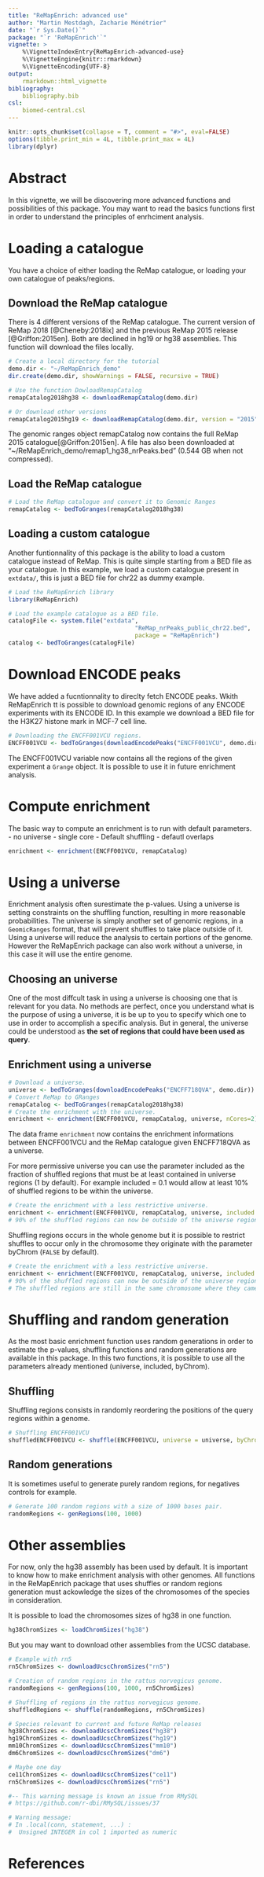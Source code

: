 ```yaml
---
title: "ReMapEnrich: advanced use"
author: "Martin Mestdagh, Zacharie Ménétrier"
date: "`r Sys.Date()`"
package: "`r 'ReMapEnrich'`"
vignette: >
    %\VignetteIndexEntry{ReMapEnrich-advanced-use}
    %\VignetteEngine{knitr::rmarkdown}
    %\VignetteEncoding{UTF-8}
output: 
    rmarkdown::html_vignette
bibliography: 
    bibliography.bib
csl:
    biomed-central.csl
---
```


```r
knitr::opts_chunk$set(collapse = T, comment = "#>", eval=FALSE)
options(tibble.print_min = 4L, tibble.print_max = 4L)
library(dplyr)
```

# Abstract

In this vignette, we will be discovering more advanced functions and possibilities of this package. You may want to read the basics functions first in order to understand the principles of enrhciment analysis.

# Loading a catalogue

You have a choice of either loading the ReMap catalogue, or loading your own catalogue of peaks/regions. 


## Download the ReMap catalogue

There is 4 different versions of the ReMap catalogue.
The current version of ReMap 2018 [@Cheneby:2018ix] and the previous ReMap 2015 release [@Griffon:2015en].
Both are declined in hg19 or hg38 assemblies. This function will download the files locally. 

```r
# Create a local directory for the tutorial
demo.dir <- "~/ReMapEnrich_demo"
dir.create(demo.dir, showWarnings = FALSE, recursive = TRUE)

# Use the function DowloadRemapCatalog
remapCatalog2018hg38 <- downloadRemapCatalog(demo.dir)

# Or download other versions
remapCatalog2015hg19 <- downloadRemapCatalog(demo.dir, version = "2015", assembly = "hg19")
```

The genomic ranges object remapCatalog now contains the full ReMap 2015 catalogue[@Griffon:2015en].
A file has also been downloaded at "~/ReMapEnrich_demo/remap1_hg38_nrPeaks.bed" (0.544 GB when not compressed).

## Load the ReMap catalogue

```r
# Load the ReMap catalogue and convert it to Genomic Ranges
remapCatalog <- bedToGranges(remapCatalog2018hg38)

```



## Loading a custom catalogue

Another funtionnality  of this package is the ability to load a custom catalogue instead of ReMap. This is quite simple starting from a BED file as your catalogue.
In this example, we load a custom catalogue present in `extdata/`, this is just a BED file for chr22 as dummy example. 

```r
# Load the ReMapEnrich library
library(ReMapEnrich) 

# Load the example catalogue as a BED file.
catalogFile <- system.file("extdata",
                                    "ReMap_nrPeaks_public_chr22.bed",
                                    package = "ReMapEnrich")
catalog <- bedToGranges(catalogFile)
```



# Download ENCODE peaks

We have added a fucntionnality to direclty fetch ENCODE peaks. Wkith ReMapEnrich tt is possible to download genomic regions of any ENCODE experiments with its ENCODE ID. In this example we download a BED file for the H3K27 histone mark in MCF-7 cell line. 

```r
# Downloading the ENCFF001VCU regions.
ENCFF001VCU <- bedToGranges(downloadEncodePeaks("ENCFF001VCU", demo.dir))
```

The ENCFF001VCU variable now contains all the regions of the given experiment a `Grange` object. It is possible to use it in future enrichment analysis.

# Compute enrichment

The basic way to compute an enrichment is to run with default parameters.
- no universe
- single core
- Default shuffling
- defautl overlaps

```r
enrichment <- enrichment(ENCFF001VCU, remapCatalog)
```


# Using a universe

Enrichment analysis often surestimate the p-values. Using a universe is setting constraints on the shuffling function, resulting in more reasonable probabilities.
The universe is simply another set of genomic regions, in a `GeomicRanges` format, that will prevent shuffles to take place outside of it. Using a universe will reduce the analysis to certain portions of the genome. 
However the ReMapEnrich package can also work without a universe, in this case it will use the entire genome. 

## Choosing an universe

One of the most diffcult task in using a universe is choosing one that is relevant for you data. No methods are perfect, once you understand what is the purpose of using a universe, it is be up to you to specify which one to use in order to accomplish a specific analysis.
But in general, the universe could be understood as **the set of regions that could have been used as query**.

## Enrichment using a universe

```r
# Download a universe.
universe <- bedToGranges(downloadEncodePeaks("ENCFF718QVA", demo.dir))
# Convert ReMap to GRanges
remapCatalog <- bedToGranges(remapCatalog2018hg38)
# Create the enrichment with the universe.
enrichment <- enrichment(ENCFF001VCU, remapCatalog, universe, nCores=2)
```

The data frame `enrichment` now contains the enrichment informations between ENCFF001VCU and the ReMap catalogue given ENCFF718QVA as a universe.

For more permissive universe you can use the parameter included as the fraction of shuffled regions that must be at least contained in universe regions (1 by default). For example included = 0.1 would allow at least 10% of shuffled regions to be within the universe. 

```r
# Create the enrichment with a less restrictive universe.
enrichment <- enrichment(ENCFF001VCU, remapCatalog, universe, included = 0.1, nCores=2)
# 90% of the shuffled regions can now be outside of the universe regions.
```

Shuffling regions occurs in the whole genome but it is possible to restrict shuffles to occur only in the chromosome they originate with the parameter byChrom (`FALSE` by default).

```r
# Create the enrichment with a less restrictive universe.
enrichment <- enrichment(ENCFF001VCU, remapCatalog, universe, included = 0.1, byChrom = TRUE, nCores=2)
# 90% of the shuffled regions can now be outside of the universe regions.
# The shuffled regions are still in the same chromosome where they came from.
```

# Shuffling and random generation

As the most basic enrichment function uses random generations in order to estimate the p-values, shuffling functions and random generations are available in this package.
In this two functions, it is possible to use all the parameters already mentioned (universe, included, byChrom).

## Shuffling

Shuffling regions consists in randomly reordering the positions of the query regions within a genome.

```r
# Shuffling ENCFF001VCU
shuffledENCFF001VCU <- shuffle(ENCFF001VCU, universe = universe, byChrom = TRUE)
```

## Random generations

It is sometimes useful to generate purely random regions, for negatives controls for example.

```r
# Generate 100 random regions with a size of 1000 bases pair.
randomRegions <- genRegions(100, 1000)
```

# Other assemblies

For now, only the hg38 assembly has been used by default. It is important to know how to make enrichment analysis with other genomes. All functions in the ReMapEnrich package that uses shuffles or random regions generation must ackowledge the sizes of the chromosomes of the species in consideration.

It is possible to load the chromosomes sizes of hg38 in one function.

```r
hg38ChromSizes <- loadChromSizes("hg38")
```

But you may want to download other assemblies from the UCSC database.

```r
# Example with rn5
rn5ChromSizes <- downloadUcscChromSizes("rn5")

# Creation of random regions in the rattus norvegicus genome.
randomRegions <- genRegions(100, 1000, rn5ChromSizes)

# Shuffling of regions in the rattus norvegicus genome.
shuffledRegions <- shuffle(randomRegions, rn5ChromSizes)

# Species relevant to current and future ReMap releases
hg38ChromSizes <- downloadUcscChromSizes("hg38")
hg19ChromSizes <- downloadUcscChromSizes("hg19")
mm10ChromSizes <- downloadUcscChromSizes("mm10")
dm6ChromSizes <- downloadUcscChromSizes("dm6")

# Maybe one day
ce11ChromSizes <- downloadUcscChromSizes("ce11")
rn5ChromSizes <- downloadUcscChromSizes("rn5")

#-- This warning message is known an issue from RMySQL
# https://github.com/r-dbi/RMySQL/issues/37

# Warning message:
# In .local(conn, statement, ...) :
#  Unsigned INTEGER in col 1 imported as numeric

```

# References
